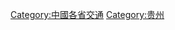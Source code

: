 {{Catnav|頁面分類|各種主題的頁面分類|依中国各省来作的分类|中國各省交通}}

[[Category:中國各省交通|Category:中國各省交通]]
[[Category:贵州|Category:贵州]]